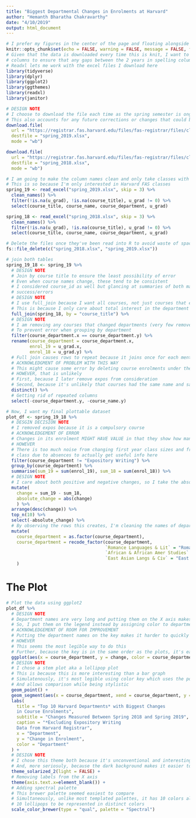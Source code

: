 ```yaml
---
title: "Biggest Departmental Changes in Enrolments at Harvard"
author: "Hemanth Bharatha Chakravarthy"
date: "4/10/2019"
output: html_document
---
```


```r
# I prefer my figures in the center of the page and floating alongside text; that's set up below
knitr::opts_chunk$set(echo = FALSE, warning = FALSE, message = FALSE, fig.pos = "H", fig.align = "center")
# Given that the data is downloaded every time this is knit, I want to use janitor to clean up the names of the 
# columns to ensure that any gaps between the 2 years in spelling columns doesn't affect the data
# Readxl lets me work with the excel files I download here
library(tidyverse)
library(dplyr)
library(ggplot2)
library(ggthemes)
library(readxl)
library(janitor)
```

```r
# DESIGN NOTE
# I choose to download the file each time as the spring semester is ongoing and might feature updates
# This also accounts for any future corrections or changes that could be made
download.file(
  url = "https://registrar.fas.harvard.edu/files/fas-registrar/files/class_enrollment_summary_by_term_2.28.19.xlsx",
  destfile = "spring_2019.xlsx",
  mode = "wb")

download.file(
  url = "https://registrar.fas.harvard.edu/files/fas-registrar/files/class_enrollment_summary_by_term_03.06.18.xlsx",
  destfile = "spring_2018.xlsx",
  mode = "wb")

# I am going to make the column names clean and only take classes with undergraduate enrolment
# This is so because I'm only interested in Harvard FAS classes
spring_19 <- read_excel("spring_2019.xlsx", skip = 3) %>% 
  clean_names() %>% 
  filter(!is.na(u_grad), !is.na(course_title), u_grad != 0) %>% 
  select(course_title, course_name, course_department, u_grad)

spring_18 <- read_excel("spring_2018.xlsx", skip = 3) %>% 
  clean_names() %>% 
  filter(!is.na(u_grad), !is.na(course_title), u_grad != 0) %>% 
  select(course_title, course_name, course_department, u_grad)

# Delete the files once they've been read into R to avoid waste of space
fs::file_delete(c("spring_2018.xlsx", "spring_2019.xlsx"))
```

```r
# join both tables
spring_19_18 <- spring_19 %>%
  # DESIGN NOTE
  # Join by course title to ensure the least possibility of error
  # Even when course names change, these tend to be consistent
  # I considered course_id as well but glancing at summaries of both make it seem like they're both identical in 
  # success/errors
  # DESIGN NOTE
  # I use full_join because I want all courses, not just courses that exist right now
  # This is because I only care about total interest in the department and not internal course interest
  full_join(spring_18, by = "course_title") %>%
  # DESIGN NOTE
  # I am removing any courses that changed departments (very few removed by this)
  # To prevent error when grouping by department
  filter(course_department.x == course_department.y) %>%
  rename(course_department = course_department.x,
         enrol_19 = u_grad.x, 
         enrol_18 = u_grad.y) %>% 
  # Full join causes rows to repeat because it joins once for each mention of course title
  # ACKNOWLEDGMENT OF PROBLEM WITH THIS WAY
  # This might cause some error by deleting course enrolments under the same course title 
  # HOWEVER, that is unlikely
  # First, because I later remove expos from consideration
  # Second, because it's unlikely that courses had the same name and same 2 years' enrolments
  distinct() %>% 
  # Getting rid of repeated columns
  select(-course_department.y, -course_name.y)
```

```r
# Now, I want my final plottable dataset
plot_df <- spring_19_18 %>% 
  # DESGIN DECISION NOTE
  # I removed expos because it is a compulsory course
  # ACKNOWLEDGEMENT OF ERROR
  # Changes in its enrolment MIGHT HAVE VALUE in that they show how many people to Expos 10 and Expos studio over the years
  # HOWEVER
  # There is too much noise from changing first year class sizes and from those removed from the 
  # class due to absences to actually get useful info here
  filter(course_department != "Expository Writing") %>% 
  group_by(course_department) %>% 
  summarise(sum_19 = sum(enrol_19), sum_18 = sum(enrol_18)) %>% 
  # DESIGN NOTE
  # I care about both positive and negative changes, so I take the absolute value and take the top 10 this way
  mutate(
    change = sum_19 - sum_18,
    absolute_change = abs(change)
    ) %>% 
  arrange(desc(change)) %>% 
  top_n(10) %>% 
  select(-absolute_change) %>% 
  # By observing the rows this creates, I'm cleaning the names of departments for just those that'll show on my plot
  mutate(
    course_department = as.factor(course_department),
    course_department = recode_factor(course_department,
                                      `Romance Languages & Lit` = "Romance Languages & Literature",
                                      `African & African Amer Studies` = "African & African American Studies",
                                      `East Asian Langs & Civ` = "East Asian Languages & Civilization")
    )

```

# The Plot
```r
# Plot the data using ggplot2
plot_df %>% 
  # DESIGN NOTE
  # Department names are very long and putting them on the X axis makes them illegible
  # So, I put them on the legend instead by assigning color to department
  # ACKNOWLEDGEMENT OF ROOM FOR IMPROVEMENT
  # Putting the department names on the key makes it harder to quickly read the graph
  # HOWEVER
  # This seems the most legible way to do this
  # Further, because the key is in the same order as the plots, it's easy to read
  ggplot(aes(x = course_department, y = change, color = course_department)) +
  # DESIGN NOTE
  # I chose a stem plot aka a lollipop plot
  # This is because this is more interesting than a bar graph
  # Simulatenously, it's most legible using color key which uses the point at the end to show which is which
  # And allows comparison while being stylistic
  geom_point() + 
  geom_segment(aes(x = course_department, xend = course_department, y = 0, yend = change)) +
  labs(
    title = "Top 10 Harvard Departments* with Biggest Changes
    in Course Enrolments",
    subtitle = "Changes Measured Between Spring 2018 and Spring 2019",
    caption = "*Excluding Expository Writing
    Data from Harvard Registrar",
    x = "Department",
    y = "Change in Enrolment", 
    color = "Department"
  ) +
  # DESIGN NOTE
  # I chose this theme both because it's unconventional and interesting
  # And, more seriosuly, because the dark background makes it easier to see and compare the light colors
  theme_solarized_2(light = FALSE) +
  # Removing labels from the X axis
  theme(axis.text.x=element_blank()) +
  # Adding spectral palette
  # This brewer palette seemed easiest to compare
  # Simultaneously, unlike most templated palettes, it has 10 colors allowing my 
  # 10 lollipops to be represented in distinct colors
  scale_color_brewer(type = "qual", palette = "Spectral") 
```


